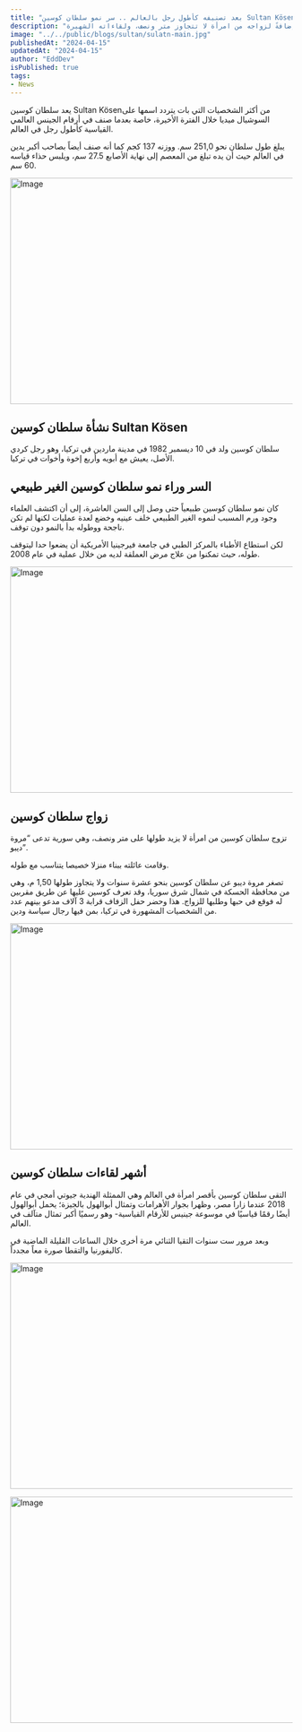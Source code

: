 ```yaml
---
title: "بعد تصنيفه كأطول رجل بالعالم .. سر نمو سلطان كوسين Sultan Kösen‏ الغير طبيعي"
description: "قصة سلطان كوسين، أطول رجل في العالم، تتناول تحديات نموه ونجاح الطب في إيقافه، إضافةً لزواجه من امرأة لا تتجاوز متر ونصف، ولقاءاته الشهيرة."
image: "../../public/blogs/sultan/sulatn-main.jpg"
publishedAt: "2024-04-15"
updatedAt: "2024-04-15"
author: "EddDev"
isPublished: true
tags:
- News
---
```


يعد سلطان كوسين Sultan Kösen‏ من أكثر الشخصيات التي بات يتردد اسمها على السوشيال ميديا خلال الفترة الأخيرة، خاصة بعدما صنف في أرقام الجينس العالمي القياسية كأطول رجل في العالم.

يبلغ طول سلطان نحو 251,0 سم. ووزنه 137 كجم كما أنه صنف أيضاً بصاحب أكبر يدين في العالم حيث أن يده تبلغ من المعصم إلى نهاية الأصابع 27.5 سم، ويلبس حذاء قياسه 60 سم.


<Image
  src="/blogs/sultan/sultan-01.jpg"
  width="718"
  height="404"
  alt="Image"
  sizes="100vw"
/>


## نشأة سلطان كوسين Sultan Kösen‏

سلطان كوسين ولد في 10 ديسمبر 1982 في مدينة ماردين في تركيا، وهو رجل كردي الأصل، يعيش مع أبويه وأربع إخوة وأخوات في تركيا.

## السر وراء نمو سلطان كوسين الغير طبيعي

كان نمو سلطان كوسين طبيعياً حتى وصل إلى السن العاشرة، إلى أن اكتشف العلماء وجود ورم المسبب لنموه الغير الطبيعي خلف عينيه وخضع لعدة عمليات لكنها لم تكن ناجحة ووطوله بدأ بالنمو دون توقف.

لكن استطاع الأطباء بالمركز الطبي في جامعة فيرجينيا الأمريكية أن يضعوا حدا ليتوقف طوله، حيث تمكنوا من علاج مرض العملقة لديه من خلال عملية في عام 2008.

<Image
  src="/blogs/sultan/sulatn-02.jpg"
  width="718"
  height="404"
  alt="Image"
  sizes="100vw"
/>


## زواج سلطان كوسين

تزوج سلطان كوسين من امرأة لا يزيد طولها على متر ونصف، وهي سورية تدعى “مروة ديبو”.

وقامت عائلته ببناء منزلا خصيصا يتناسب مع طوله.

تصغر مروة ديبو عن سلطان كوسين بنحو عشرة سنوات ولا يتجاوز طولها 1,50 م، وهي من محافظة الحسكة في شمال شرق سوريا، وقد تعرف كوسين عليها عن طريق مقربين له فوقع في حبها وطلبها للزواج. هذا وحضر حفل الزفاف قرابة 3 آلاف مدعو بينهم عدد من الشخصيات المشهورة في تركيا، بمن فيها رجال سياسة ودين.


<Image
  src="/blogs/sultan/sulatn-03.jpg"
  width="628"
  height="404"
  alt="Image"
  sizes="100vw"
/>


## أشهر لقاءات سلطان كوسين

التقى سلطان كوسين بأقصر امرأة في العالم وهي الممثلة الهندية جيوتي أمجي في عام 2018 عندما زارا مصر، وظهرا بجوار الأهرامات وتمثال أبوالهول بالجيزة؛ يحمل أبوالهول أيضًا رقمًا قياسيًا في موسوعة جينيس للأرقام القياسية- وهو رسميًا أكبر تمثال متآلف في العالم.

وبعد مرور ست سنوات التقيا الثنائي مرة أخرى خلال الساعات القليلة الماضية في كاليفورنيا والتقطا صورة معاً مجدداً.


<Image
  src="/blogs/sultan/sulatn-04.jpg"
  width="718"
  height="404"
  alt="Image"
  sizes="100vw"
/>


<Image
  src="/blogs/sultan/sulatn-05.jpg"
  width="718"
  height="404"
  alt="Image"
  sizes="100vw"
/>
